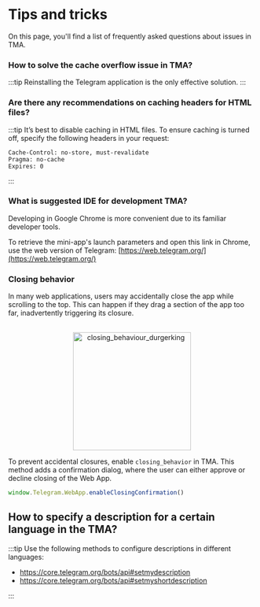 
# Tips and tricks

On this page, you'll find a list of frequently asked questions about issues in TMA.

### How to solve the cache overflow issue in TMA?

:::tip
Reinstalling the Telegram application is the only effective solution.
:::

### Are there any recommendations on caching headers for HTML files?

:::tip
It’s best to disable caching in HTML files. To ensure caching is turned off, specify the following headers in your request:

```curl
Cache-Control: no-store, must-revalidate
Pragma: no-cache
Expires: 0
```

:::

### What is suggested IDE for development TMA?

Developing in Google Chrome is more convenient due to its familiar developer tools.

To retrieve the mini-app's launch parameters and open this link in Chrome, use the web version of Telegram: [https://web.telegram.org/](https://web.telegram.org/)

### Closing behavior

In many web applications, users may accidentally close the app while scrolling to the top. This can happen if they drag a section of the app too far, inadvertently triggering its closure.

<p align="center">
    <br />
    <img width="240" src="/img/docs/telegram-apps/closing-behaviour.svg" alt="closing_behaviour_durgerking" />
    <br />
</p>

To prevent accidental closures, enable `closing_behavior` in TMA. This method adds a confirmation dialog, where the user can either approve or decline closing of the Web App.

```typescript
window.Telegram.WebApp.enableClosingConfirmation()
```

## How to specify a description for a certain language in the TMA?

:::tip
Use the following methods to configure descriptions in different languages:

- https://core.telegram.org/bots/api#setmydescription
- https://core.telegram.org/bots/api#setmyshortdescription

:::

<Feedback />
